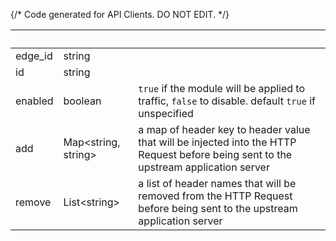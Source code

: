{/* Code generated for API Clients. DO NOT EDIT. */}

| &nbsp;  | &nbsp;                    | &nbsp;                                                                                                                               |
| ------- | ------------------------- | ------------------------------------------------------------------------------------------------------------------------------------ |
| edge_id | string                    |                                                                                                                                      |
| id      | string                    |                                                                                                                                      |
| enabled | boolean                   | `true` if the module will be applied to traffic, `false` to disable. default `true` if unspecified                                   |
| add     | Map&lt;string, string&gt; | a map of header key to header value that will be injected into the HTTP Request before being sent to the upstream application server |
| remove  | List&lt;string&gt;        | a list of header names that will be removed from the HTTP Request before being sent to the upstream application server               |
